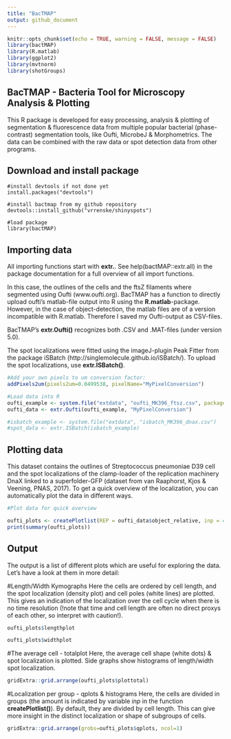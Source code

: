 ```yaml
---
title: "BacTMAP"
output: github_document
---
```


```r
knitr::opts_chunk$set(echo = TRUE, warning = FALSE, message = FALSE)
library(bactMAP)
library(R.matlab)
library(ggplot2)
library(mvtnorm)
library(shotGroups)
```

## BacTMAP - Bacteria Tool for Microscopy Analysis & Plotting

This R package is developed for easy processing, analysis & plotting of segmentation & fluorescence data from multiple popular bacterial (phase-contrast) segmentation tools, like Oufti, MicrobeJ & Morphometrics. The data can be combined with the raw data or spot detection data from other programs.

## Download and install package

```
#install devtools if not done yet
install.packages("devtools")

#install bactmap from my github repository
devtools::install_github("vrrenske/shinyspots")

#load package
library(bactMAP)
```

## Importing data

All importing functions start with **extr.**. See help(bactMAP::extr.all) in the package documentation for a full overview of all import functions.

In this case, the outlines of the cells and the ftsZ filaments where segmented using Oufti (www.oufti.org). BacTMAP has a function to directly upload oufti's matlab-file output into R using the **R.matlab**-package. However, in the case of object-detection, the matlab files are of a version incompatible with R.matlab. Therefore I saved my Oufti-output as CSV-files. 

BacTMAP's **extr.Oufti()** recognizes both .CSV and .MAT-files (under version 5.0). 

The spot localizations were fitted using the imageJ-plugin Peak Fitter from the package iSBatch (http://singlemolecule.github.io/iSBatch/). To upload the spot localizations, use **extr.ISBatch()**.


```r
#Add your own pixels to um conversion factor:
addPixels2um(pixels2um=0.0499538, pixelName="MyPixelConversion")

#Load data into R
oufti_example <- system.file("extdata", "oufti_MK396_ftsz.csv", package = "bactMAP")
oufti_data <- extr.Oufti(oufti_example, "MyPixelConversion")

#isbatch_example <- system.file("extdata", "isbatch_MK396_dnax.csv")
#spot_data <- extr.ISBatch(isbatch_example)

```

## Plotting data
This dataset contains the outlines of Streptococcus pneumoniae D39 cell and the spot localizations of the clamp-loader of the replication machinery DnaX linked to a superfolder-GFP (dataset from van Raaphorst, Kjos & Veening, PNAS, 2017). To get a quick overview of the localization, you can automatically plot the data in different ways.

```r
#Plot data for quick overview

oufti_plots <- createPlotlist(REP = oufti_data$object_relative, inp = 4, MESH = oufti_data$mesh, mag="MyPixelConversion")
print(summary(oufti_plots))

```

## Output
The output is a list of different plots which are useful for exploring the data. Let's have a look at them in more detail:

#Length/Width Kymographs
Here the cells are ordered by cell length, and the spot localization (density plot) and cell poles (white lines) are plotted. This gives an indication of the localization over the cell cycle when there is no time resolution (!note that time and cell length are often no direct proxys of each other, so interpret with caution!).
```r

oufti_plots$lengthplot

oufti_plots$widthplot

```

#The average cell - totalplot
Here, the average cell shape (white dots) & spot localization is plotted. Side graphs show histograms of length/width spot localization.
```r

gridExtra::grid.arrange(oufti_plots$plottotal)

```

#Localization per group - qplots & histograms
Here, the cells are divided in groups (the amount is indicated by variable *inp* in the function **createPlotlist()**). By default, they are divided by cell length. This can give more insight in the distinct localization or shape of subgroups of cells.
```r

gridExtra::grid.arrange(grobs=oufti_plots$qplots, ncol=1)

```

